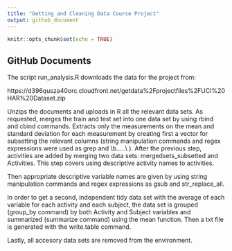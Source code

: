 ---
title: "Getting and Cleaning Data Course Project"
output: github_document
---

```{r setup, include=FALSE}
knitr::opts_chunk$set(echo = TRUE)
```

## GitHub Documents


The script run_analysis.R downloads the data for the project from:

https://d396qusza40orc.cloudfront.net/getdata%2Fprojectfiles%2FUCI%20HAR%20Dataset.zip

Unzips the documents and uploads in R all the relevant data sets.
As requested, merges the train and test set into one data set by using rbind and cbind commands.
Extracts only the measurements on the mean and standard deviation for each measurement by creating first a  vector for subsetting the relevant columns (string manipulation commands and regex expressions were used as grep and \\b.....\\ ). 
After the previous step, activities are added by merging two data sets: mergedsets_subsetted and Activities. This step covers using descriptive activity names to activities.

Then appropriate descriptive variable names are given by using string manipulation commands and regex expressions as gsub and str_replace_all.

In order to get a second, independent tidy data set with the average of each variable for each activity and each subject, the data set is grouped (group_by command) by both Activity and Subject variables and summarized (summarize command) using the mean function. Then a txt file is generated with the write.table command.

Lastly, all accesory data sets are removed from the environment.

